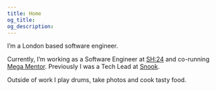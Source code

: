 ```yaml
---
title: Home
og_title:
og_description:
---
```



<HeroText> 
I’m a London based software engineer.

Currently, I’m working as a Software Engineer at [SH:24](https://sh24.org.uk/) and co-running [Mega Mentor](https://mega-mentor.com/). Previously I was a Tech Lead at [Snook](https://wearesnook.com/).

Outside of work I play drums, take photos and cook tasty food.

</HeroText>
